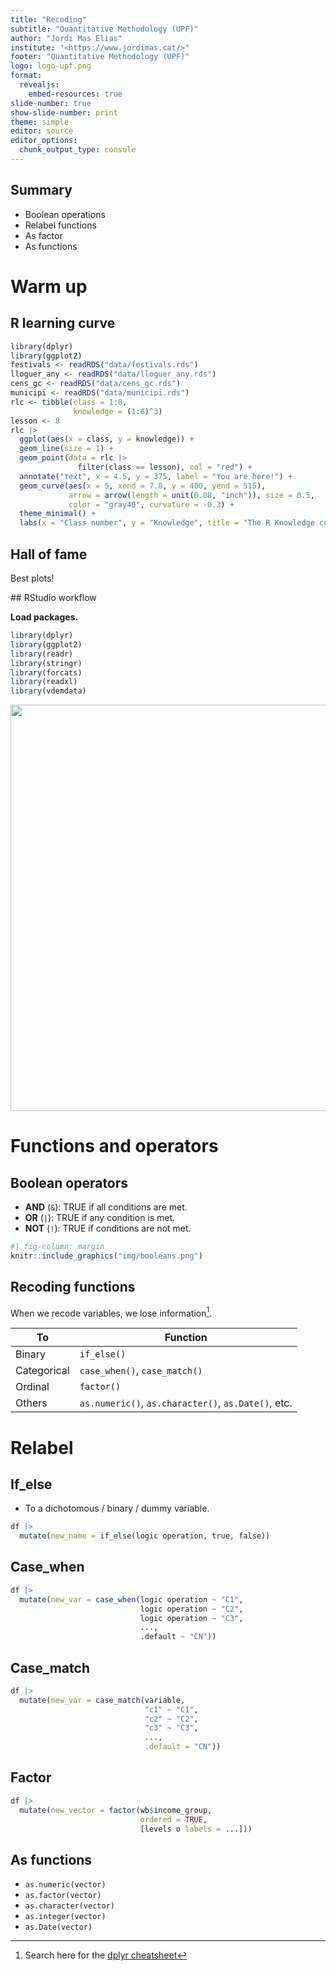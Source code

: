 ```yaml
---
title: "Recoding"
subtitle: "Quantitative Methodology (UPF)"
author: "Jordi Mas Elias"
institute: "<https://www.jordimas.cat/>"
footer: "Quantitative Methodology (UPF)"
logo: logo-upf.png
format: 
  revealjs:
    embed-resources: true
slide-number: true
show-slide-number: print
theme: simple
editor: source
editor_options: 
  chunk_output_type: console
---
```

  
## Summary
  
- Boolean operations
- Relabel functions
- As factor
- As functions

# Warm up {background-color="#e8e8e8"}

## R learning curve

```r
library(dplyr)
library(ggplot2)
festivals <- readRDS("data/festivals.rds")
lloguer_any <- readRDS("data/lloguer_any.rds")
cens_gc <- readRDS("data/cens_gc.rds")
municipi <- readRDS("data/municipi.rds")
rlc <- tibble(class = 1:8,
              knowledge = (1:8)^3)
lesson <- 8
rlc |> 
  ggplot(aes(x = class, y = knowledge)) +
  geom_line(size = 1) +
  geom_point(data = rlc |> 
               filter(class == lesson), col = "red") +
  annotate("text", x = 4.5, y = 375, label = "You are here!") +
  geom_curve(aes(x = 5, xend = 7.8, y = 400, yend = 515),
             arrow = arrow(length = unit(0.08, "inch")), size = 0.5,
             color = "gray40", curvature = -0.3) +
  theme_minimal() +
  labs(x = "Class number", y = "Knowledge", title = "The R Knowledge curve")
```

## Hall of fame

Best plots!
  
  
  
  ## RStudio workflow
  
  **Load packages.**
  
  ```r
library(dplyr)
library(ggplot2)
library(readr)
library(stringr)
library(forcats)
library(readxl)
library(vdemdata)
```

![](img/r-packages.png){style="float:center;" width="650"}




# Functions and operators {background-color="#e8e8e8"}


## Boolean operators


- **AND** (`&`): TRUE if all conditions are met.
- **OR** (`|`): TRUE if any condition is met.
- **NOT** (`!`): TRUE if conditions are not met.

```r
#| fig-column: margin
knitr::include_graphics("img/booleans.png")
```


## Recoding functions

When we recode variables, we lose information^[Search here for the [dplyr cheatsheet](https://posit.co/resources/cheatsheets/){target="_blank"}].

| To      | Function                                          |
  |------------|-------------------------------------------------|
  | Binary    | `if_else()`                                     |
  | Categorical | `case_when()`, `case_match()`                   |
  | Ordinal    | `factor()`                                      |
  | Others     | `as.numeric()`, `as.character()`, `as.Date()`, etc. |
  
  
# Relabel {background-color="#e8e8e8"}
  
  
## If_else
  
- To a dichotomous / binary / dummy variable.

```r
df |> 
  mutate(new_name = if_else(logic operation, true, false))
```




## Case_when

```r
df |> 
  mutate(new_var = case_when(logic operation ~ "C1",
                             logic operation ~ "C2",
                             logic operation ~ "C3",
                             ...,
                             .default ~ "CN"))
```



## Case_match

```r
df |> 
  mutate(new_var = case_match(variable,
                              "c1" ~ "C1",
                              "c2" ~ "C2",
                              "c3" ~ "C3",
                              ...,
                              .default = "CN"))
```



## Factor

```r
df |> 
  mutate(new_vector = factor(wb$income_group, 
                             ordered = TRUE,
                             [levels o labels = ...]))
```


## As functions

- `as.numeric(vector)`
- `as.factor(vector)`
- `as.character(vector)`
- `as.integer(vector)`
- `as.Date(vector)`



